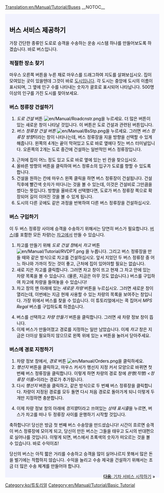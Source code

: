 [[Translation:en/Manual/Tutorial/Buses]]
__NOTOC__
{{en/Tabs|5|2
|ko/Manual/Tutorial/Main Page|1. 시작하기<!--
-->|ko/Manual/Tutorial/버스|2. 버스<!--
-->|ko/튜토리얼/기차|3. 기차<!--
-->|ko/튜토리얼/항공기|4. 항공기<!--
-->|ko/튜토리얼/결론|5. 결론}}
<div style="padding:.5em 1em 1em 1em; border-top:none; background-color:#f1f2fe; color:#000;">
{{ko/Manual/Tutorial/튜토리얼}}
==버스 서비스 제공하기==
가장 간단한 종류인 도로로 승객을 수송하는 운송 시스템 하나를 만들어보도록 하겠습니다. 바로 버스입니다.

===적절한 장소 찾기===
마우스 오른쪽 버튼을 누른 채로 마우스를 드래그하여 지도를 살펴보십시오. 집이 모여있는 곳이 있을텐데 그것이 바로 [[ko/도시|도시]]입니다. 각 도시는 중앙에 도시의 이름이 표시되며, 그 옆에 인구 수를 나타내는 숫자가 괄호로 표시되어 나타납니다. 500명 이상의 인구를 가진 도시를 찾아보세요.
{{en/Phototable|[[File:ko/Manual/Tutorial/Tutorial bus 1.png|400px|도시]]|도시|none}}

===버스 정류장 건설하기===
#''도로 건설'' 버튼 [[File:en/Manual/Roadcnstr.png]]을 누르세요. 더 많은 버튼이 있는 새로운 창이 나타날 것입니다. 이 버튼은 도로 건설과 관련된 버튼입니다.
#''버스 정류장 건설 버튼'' [[File:en/Manual/BsStp.png]]을 누르세요. 그러면 ''버스 정류장 방향''이라는 창이 나타나는데, 버스 정류장을 지을 방향을 선택할 수 있게 해줍니다. 왼쪽의 4개는 끝이 막혀있고 도로 바로 옆에다 짓는 버스 터미널입니다. 오른쪽의 2개는 도로 중간에 건설하는 일반적인 버스 정류장입니다.
{{en/Phototable|[[File:ko/Manual/Tutorial/Tutorial bus 2.png]]|방향과 지을 장소를 선택.|none|6=:}}
<ol start="3">
<li>근처에 집이 어느 정도 있고 도로 바로 옆에 있는 빈 칸을 찾으십시오. 
<li>올바른 방향의 버튼을 클릭하여 버스 정류소의 입구가 도로를 향할 수 있도록 합니다.
<li>건설을 원하는 칸에 마우스 왼쪽 클릭을 하면 버스 정류장이 건설됩니다. 건설 직후에 빨간색 숫자가 떠다니는 것을 볼 수 있는데, 이것은 건설비로 그만큼을 썼다는 뜻입니다. 방향을 올바르게 선택했다면, 도로가 버스 정류장 쪽으로 확장되어 길이 이어진 것을 볼 수 있게 됩니다.
<li>도시의 다른 곳에도 같은 과정을 반복하여 다른 버스 정류장을 건설하십시오.
</ol>
{{en/Phototable|[[File:ko/Manual/Tutorial/Tutorial bus 3.png|400px]]|두 개의 버스 정류장을 모두 건설한 뒤의 모습|none|6=:}}

===버스 구입하기===
이 두 버스 정류장 사이에 승객을 수송하기 위해서는 당연히 버스가 필요합니다. [[ko/버스|버스]](를 포함한 모든 차량)는 [[ko/차고|차고]]에서 만들 수 있습니다.
#차고를 만들기 위해 ''도로 건설 창''에서 ''차고'' 버튼[[File:en/Manual/Tutorial/RVDPT.png]] 을 누릅니다. 그리고 버스 정류장을 만들 때와 같은 방식으로 차고를 건설하십시오. 앞서 지었던 두 버스 정류장 중 어느 하나와 가까이 짓는 것이 좋고, 근처에 집이 있어야할 필요는 없습니다.
#새로 지은 차고를 클릭합니다. 그러면 차고 창이 뜨고 현재 그 차고 안에 있는 차량 목록을 볼 수 있습니다. (물론, 지금은 아무 것도 없습니다.) 버스를 구입하여 차고에 차량을 들여놓을 수 있습니다!
#차고 창의 맨 아래에 있는 ''새로운 차량'' 버튼을 누르십시오. 그러면 새로운 창이 열리는데, 이번에는 지금 현재 사용할 수 있는 차량의 목록을 보여주는 창입니다. 가장 위에서 버스를 찾을 수 있습니다. 이 튜토리얼에서는 콕 집어서 ''MPS Regal'' 버스를 구입하도록 하겠습니다.
{{en/Phototable|[[File:ko/Manual/Tutorial/Tutorial bus 4.png]]|차고 창 안에서....|none|6=:}}

<ol start="4">
<li>버스를 선택하고 ''차량 만들기'' 버튼을 클릭합니다. 그러면 새 차량 정보 창이 뜹니다.
<li>이제 버스가 만들어졌고 경로를 지정하는 일만 남았습니다. 이제 ''차고'' 창은 지금은 더이상 필요하지 않으므로 왼쪽 위에 있는 x 버튼을 눌러서 닫아주세요.
</ol>

===버스에 경로 지정하기===
#차량 정보 창에서, ''경로'' 버튼 [[File:en/Manual/Orders.png]]을 클릭하세요.
#''행선지'' 버튼을 클릭하고, 마우스 커서가 행선지 지정 커서 모양으로 바뀌면 첫 번째 버스 정류장을 클릭합니다. 이렇게 하면 차량의 경로 창에 ''완행(직행) <정류장 이름>''이라는 경로가 추가됩니다.
#다시 ''행선지'' 버튼을 클릭하고, 같은 방식으로 두 번째 버스 정류장을 클릭합니다. 차량이 지정된 경로를 모두 돌면 다시 처음 경로로 돌아가게 되니 이렇게 두 개만 지정하면 충분합니다.
{{en/Phototable|[[File:ko/Manual/Tutorial/Tutorial bus 5.png]]|경로 지정|none|6=:}}
<ol start="4">
<li>이제 차량 정보 창의 아래에 ''정지함''이라고 쓰여있는 ''상태 표시줄''을 누르면, 버스가 차고를 떠나 두 정류장 사이를 운행하기 시작할 것입니다.
</ol>
{{en/Phototable|[[File:ko/Manual/Tutorial/Tutorial bus 6.png]]|당신의 버스가 처음으로 버스 정류장에 도착하였습니다.|none|6=:}}
축하합니다! 당신은 방금 첫 번째 버스 수송망을 만드셨습니다! 시간이 흐르면 승객이 버스 정류장에 모이게 되고, 당신이 만든 버스는 그들을 태우고 도시의 반대편으로 실어나를 것입니다. 이렇게 되면, 버스에서 초록색의 숫자가 떠오르는 것을 볼 수 있습니다. 바로 수익이죠!

당신의 버스는 아직 짧은 거리를 수송하고 승객을 많이 실어나르지 못해서 많은 돈을 벌기에는 적합하지 않습니다. 수익을 늘리고 수송 제국을 건설하기 위해서는 조금 더 많은 수송 체계를 만들어야 합니다.


<span style="float: right">[[ko/튜토리얼/기차|'''다음''': 기차 서비스 시작하기]] &raquo;</span>
</div>
[[Category:ko/튜토리얼]]
[[Category:en/Manual/Tutorial/Basic Tutorial]]